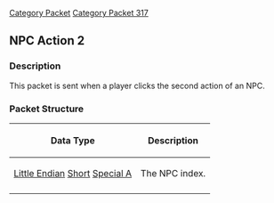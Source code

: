 [[Category Packet]]
[[Category Packet 317]]
{{packet|name=NPC action 2|description=Sent when a player clicks the second action of an NPC.|opcode=17|type=Fixed|length=2|revision=317}}
== NPC Action 2 ==

=== Description ===

This packet is sent when a player clicks the second action of an NPC.

=== Packet Structure ===
{|border=2
! Data Type
! Description
|-
| [[Data Types#Little Endian|Little Endian]] [[Data Types#Standard data types|Short]] [[Data Types#Non Standard Data Types|Special A]]
| The NPC index.
|-
|}